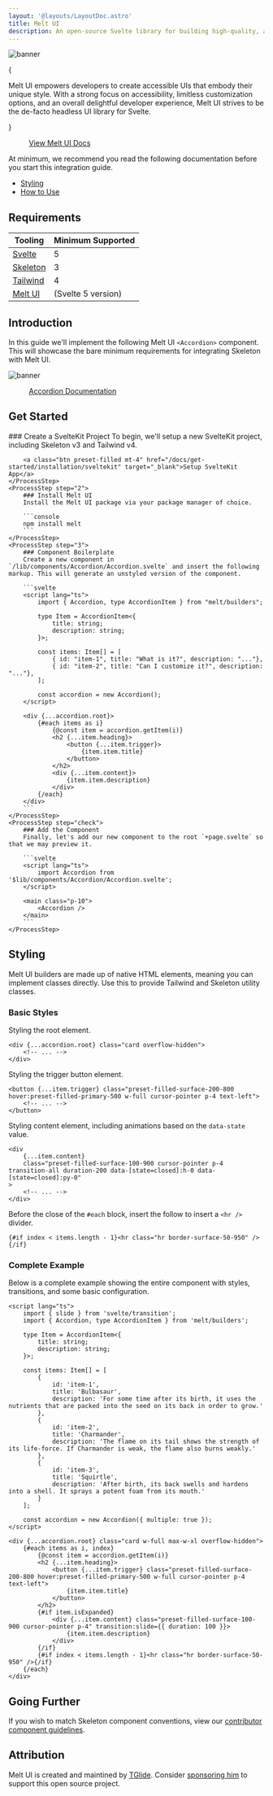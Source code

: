 ```yaml
---
layout: '@layouts/LayoutDoc.astro'
title: Melt UI
description: An open-source Svelte library for building high-quality, accessible design systems and web apps.
---
```





<Image src={ImgBanner} alt="banner" class="rounded-container shadow-xl" />

{

<p class="text-xl">
	Melt UI empowers developers to create accessible UIs that embody their unique style. With a strong focus on accessibility, limitless
	customization options, and an overall delightful developer experience, Melt UI strives to be the de-facto headless UI library for Svelte.
</p>

}

<figure class="linker bg-noise !bg-[#d59f6a]">
	<a class="btn preset-filled" href="https://next.melt-ui.com/" target="_blank">
		View Melt UI Docs
	</a>
</figure>

At minimum, we recommend you read the following documentation before you start this integration guide.

- [Styling](https://next.melt-ui.com/guides/styling)
- [How to Use](https://next.melt-ui.com/guides/how-to-use)

## Requirements

| Tooling                              | Minimum Supported  |
| ------------------------------------ | ------------------ |
| [Svelte](https://svelte.dev/)        | 5                  |
| [Skeleton](https://skeleton.dev)     | 3                  |
| [Tailwind](https://tailwindcss.com/) | 4                  |
| [Melt UI](https://next.melt-ui.com/) | (Svelte 5 version) |

## Introduction

In this guide we'll implement the following Melt UI `<Accordion>` component. This will showcase the bare minimum requirements for integrating Skeleton with Melt UI.

<Image src={ImgComponent} alt="banner" class="rounded-container shadow-xl" />

<figure class="linker bg-noise !bg-[#d59f6a]">
	<a class="btn preset-filled" href="https://next.melt-ui.com/components/accordion/" target="_blank">
		Accordion Documentation
	</a>
</figure>

## Get Started

<Process>
    <ProcessStep step="1">
        ### Create a SvelteKit Project
		To begin, we'll setup a new SvelteKit project, including Skeleton v3 and Tailwind v4.

    	<a class="btn preset-filled mt-4" href="/docs/get-started/installation/sveltekit" target="_blank">Setup SvelteKit App</a>
    </ProcessStep>
    <ProcessStep step="2">
        ### Install Melt UI
    	Install the Melt UI package via your package manager of choice.

    	```console
    	npm install melt
    	```
    </ProcessStep>
    <ProcessStep step="3">
        ### Component Boilerplate
    	Create a new component in `/lib/components/Accordion/Accordion.svelte` and insert the following markup. This will generate an unstyled version of the component.

    	```svelte
    	<script lang="ts">
    		import { Accordion, type AccordionItem } from "melt/builders";

    		type Item = AccordionItem<{
    			title: string;
    			description: string;
    		}>;

    		const items: Item[] = [
    			{ id: "item-1", title: "What is it?", description: "..."},
    			{ id: "item-2", title: "Can I customize it?", description: "..."},
    		];

    		const accordion = new Accordion();
    	</script>

    	<div {...accordion.root}>
    		{#each items as i}
    			{@const item = accordion.getItem(i)}
    			<h2 {...item.heading}>
    				<button {...item.trigger}>
    					{item.item.title}
    				</button>
    			</h2>
    			<div {...item.content}>
    				{item.item.description}
    			</div>
    		{/each}
    	</div>
        ```
    </ProcessStep>
    <ProcessStep step="check">
        ### Add the Component
    	Finally, let's add our new component to the root `+page.svelte` so that we may preview it.

    	```svelte
    	<script lang="ts">
    		import Accordion from '$lib/components/Accordion/Accordion.svelte';
    	</script>

    	<main class="p-10">
    		<Accordion />
    	</main>
    	```
    </ProcessStep>

</Process>

## Styling

Melt UI builders are made up of native HTML elements, meaning you can implement classes directly. Use this to provide Tailwind and Skeleton utility classes.

### Basic Styles

Styling the root element.

```svelte
<div {...accordion.root} class="card overflow-hidden">
	<!-- ... -->
</div>
```

Styling the trigger button element.

```svelte
<button {...item.trigger} class="preset-filled-surface-200-800 hover:preset-filled-primary-500 w-full cursor-pointer p-4 text-left">
	<!-- ... -->
</button>
```

Styling content element, including animations based on the `data-state` value.

```svelte
<div
	{...item.content}
	class="preset-filled-surface-100-900 cursor-pointer p-4 transition-all duration-200 data-[state=closed]:h-0 data-[state=closed]:py-0"
>
	<!-- ... -->
</div>
```

Before the close of the `#each` block, insert the follow to insert a `<hr />` divider.

```svelte
{#if index < items.length - 1}<hr class="hr border-surface-50-950" />{/if}
```

### Complete Example

Below is a complete example showing the entire component with styles, transitions, and some basic configuration.

```svelte
<script lang="ts">
	import { slide } from 'svelte/transition';
	import { Accordion, type AccordionItem } from 'melt/builders';

	type Item = AccordionItem<{
		title: string;
		description: string;
	}>;

	const items: Item[] = [
		{
			id: 'item-1',
			title: 'Bulbasaur',
			description: 'For some time after its birth, it uses the nutrients that are packed into the seed on its back in order to grow.'
		},
		{
			id: 'item-2',
			title: 'Charmander',
			description: 'The flame on its tail shows the strength of its life-force. If Charmander is weak, the flame also burns weakly.'
		},
		{
			id: 'item-3',
			title: 'Squirtle',
			description: 'After birth, its back swells and hardens into a shell. It sprays a potent foam from its mouth.'
		}
	];

	const accordion = new Accordion({ multiple: true });
</script>

<div {...accordion.root} class="card w-full max-w-xl overflow-hidden">
	{#each items as i, index}
		{@const item = accordion.getItem(i)}
		<h2 {...item.heading}>
			<button {...item.trigger} class="preset-filled-surface-200-800 hover:preset-filled-primary-500 w-full cursor-pointer p-4 text-left">
				{item.item.title}
			</button>
		</h2>
		{#if item.isExpanded}
			<div {...item.content} class="preset-filled-surface-100-900 cursor-pointer p-4" transition:slide={{ duration: 100 }}>
				{item.item.description}
			</div>
		{/if}
		{#if index < items.length - 1}<hr class="hr border-surface-50-950" />{/if}
	{/each}
</div>
```

## Going Further

If you wish to match Skeleton component conventions, view our [contributor component guidelines](/docs/resources/contribute/components).

## Attribution

Melt UI is created and maintined by [TGlide](https://github.com/TGlide). Consider [sponsoring him](https://github.com/sponsors/TGlide) to support this open source project.
